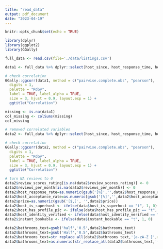 ```yaml
---
title: "read_data"
output: pdf_document
date: "2023-04-19"
---
```


```r
knitr::opts_chunk$set(echo = TRUE)
```

```r
library(dplyr)
library(ggplot2)
library(GGally)
```

```r
full_data <- read.csv(file='./data/listings.csv')
```

```r
data1 <- full_data %>% dplyr::select(host_since, host_response_time, host_response_rate, host_acceptance_rate, host_is_superhost, host_listings_count, host_has_profile_pic, host_identity_verified, neighbourhood_cleansed, neighbourhood_group_cleansed, latitude, longitude, room_type, accommodates, bathrooms_text, bedrooms, beds, price, minimum_nights, availability_365, review_scores_rating, review_scores_accuracy, review_scores_cleanliness, review_scores_checkin, review_scores_communication, review_scores_location, review_scores_value, instant_bookable, reviews_per_month)
```

```r
# check correlation
GGally::ggcorr(data1, method = c("pairwise.complete.obs", "pearson"),
  digits = 1, 
  palette = "RdGy",
  label = TRUE, label_alpha = TRUE,
  size = 3, hjust = 0.9, layout.exp = 1) +
  ggtitle("Correlation")
```
```r
missing <- is.na(data1)
col_missing <- colSums(missing)
col_missing
```


```r
# removed correlated variables
data2 <- full_data %>% dplyr::select(host_since, host_response_time, host_response_rate, host_acceptance_rate, host_is_superhost, host_listings_count, host_has_profile_pic, host_identity_verified, neighbourhood_cleansed, neighbourhood_group_cleansed, latitude, longitude, room_type, bathrooms_text, accommodates, price, minimum_nights, availability_365, review_scores_rating, instant_bookable, reviews_per_month)
```

```r
# check correlation
GGally::ggcorr(data2, method = c("pairwise.complete.obs", "pearson"),
  digits = 1, 
  palette = "RdGy",
  label = TRUE, label_alpha = TRUE,
  size = 3, hjust = 0.9, layout.exp = 1) +
  ggtitle("Correlation")
```
```r
# turn NA reviews to 0
data2$review_scores_rating[is.na(data2$review_scores_rating)] <- 0
data2$reviews_per_month[is.na(data2$reviews_per_month)] <- 0
data2$host_response_rate=as.numeric(gsub('[%]','',data2$host_response_rate))/100
data2$host_acceptance_rate=as.numeric(gsub('[%]','',data2$host_acceptance_rate))/100
data2$price=as.numeric(gsub('[$,]', '',data2$price))
data2$host_is_superhost <- ifelse(data$host_is_superhost == "t", 1, 0)
data2$host_has_profile_pic <- ifelse(data$host_has_profile_pic == "t", 1, 0)
data2$host_identity_verified <- ifelse(data$host_identity_verified == "t", 1, 0)
data2$instant_bookable <- ifelse(data$instant_bookable == "t", 1, 0)

data2$bathrooms_text=gsub('half','0.5',data2$bathrooms_text)
data2$bathrooms_text=gsub('Half','0.5',data2$bathrooms_text)
data2$bathrooms_text=str_replace_all(data2$bathrooms_text,'[a-zA-Z ]',replacement='')
data2$bathrooms_text=as.numeric(str_replace_all(data2$bathrooms_text,'-',replacement=''))
```

